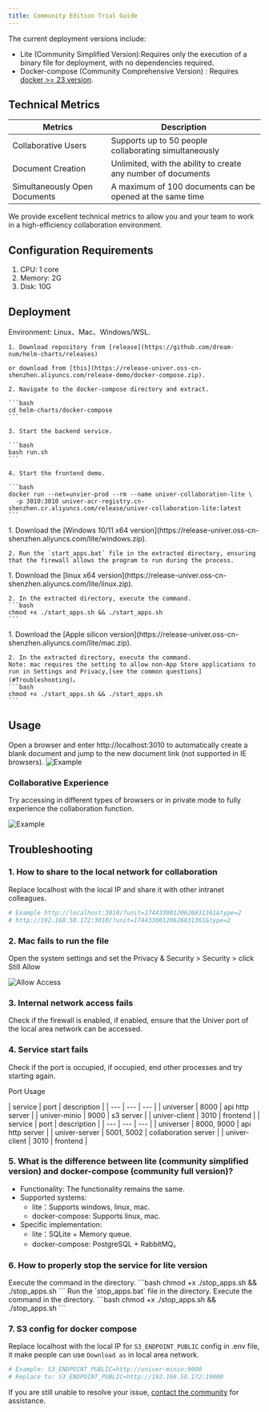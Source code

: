```yaml
---
title: Community Edition Trial Guide
---
```



The current deployment versions include:

- Lite (Community Simplified Version):Requires only the execution of a binary file for deployment, with no dependencies required.
- Docker-compose (Community Comprehensive Version) : Requires [docker >= 23 version](https://docs.docker.com/engine/install/).

## Technical Metrics	
| Metrics | Description |
| --- | --- |
| Collaborative Users | Supports up to 50 people collaborating simultaneously |
| Document Creation | Unlimited, with the ability to create any number of documents |
| Simultaneously Open Documents | A maximum of 100 documents can be opened at the same time |

We provide excellent technical metrics to allow you and your team to work in a high-efficiency collaboration environment.

## Configuration Requirements

1. CPU: 1 core
2. Memory: 2G
3. Disk: 10G

## Deployment

<Tabs>
  <TabItem label="docker-compose">
    Environment: Linux、Mac、Windows/WSL.

    1. Download repository from [release](https://github.com/dream-num/helm-charts/releases) 

    or download from [this](https://release-univer.oss-cn-shenzhen.aliyuncs.com/release-demo/docker-compose.zip).

    2. Navigate to the docker-compose directory and extract.

    ```bash
    cd helm-charts/docker-compose
    ```

    3. Start the backend service.

    ```bash
    bash run.sh
    ```

    4. Start the frontend demo.

    ```bash
    docker run --net=unvier-prod --rm --name univer-collaboration-lite \
      -p 3010:3010 univer-acr-registry.cn-shenzhen.cr.aliyuncs.com/release/univer-collaboration-lite:latest
    ```
  </TabItem>

  <TabItem label="windows-lite">
    1. Download the [Windows 10/11 x64 version](https://release-univer.oss-cn-shenzhen.aliyuncs.com/lite/windows.zip).

    2. Run the `start_apps.bat` file in the extracted directory, ensuring that the firewall allows the program to run during the process.
  </TabItem>

  <TabItem label="linux-lite">
    1. Download the [linux x64 version](https://release-univer.oss-cn-shenzhen.aliyuncs.com/lite/linux.zip).

    2. In the extracted directory, execute the command.
    ```bash
    chmod +x ./start_apps.sh && ./start_apps.sh
    ```
  </TabItem>

  <TabItem label="mac-lite">
    1. Download the [Apple silicon version](https://release-univer.oss-cn-shenzhen.aliyuncs.com/lite/mac.zip).

    2. In the extracted directory, execute the command.
    Note: mac requires the setting to allow non-App Store applications to run in Settings and Privacy,[see the common questions](#Troubleshooting)。
    ```bash
    chmod +x ./start_apps.sh && ./start_apps.sh
    ```
  </TabItem>
</Tabs>

## Usage

Open a browser and enter http://localhost:3010 to automatically create a blank document and jump to the new document link (not supported in IE browsers).
![Example](./imgs/img1.png)

### Collaborative Experience

Try accessing in different types of browsers or in private mode to fully experience the collaboration function.

![Example](./imgs/img2.png)


## Troubleshooting

### 1. How to share to the local network for collaboration

Replace localhost with the local IP and share it with other intranet colleagues.

```bash
# Example http://localhost:3010/?unit=17443300120626831361&type=2
# http://192.168.50.172:3010/?unit=17443300120626831361&type=2
```

### 2. Mac fails to run the file

Open the system settings and set the Privacy & Security > Security > click Still Allow

![Allow Access](./imgs/mac2.png)

### 3. Internal network access fails

Check if the firewall is enabled, if enabled, ensure that the Univer port of the local area network can be accessed.

### 4. Service start fails

Check if the port is occupied, if occupied, end other processes and try starting again.

Port Usage

<Tabs>
  <TabItem label="docker-compose">
    | service | port | description |
    | --- | --- | --- |
    | universer | 8000 | api http server |
    | univer-minio | 9000 | s3 server |
    | univer-client | 3010 | frontend |
  </TabItem>
  <TabItem label="lite">
    | service | port | description |
    | --- | --- | --- |
    | universer | 8000, 9000 | api http server |
    | univer-server | 5001, 5002 | collaboration server |
    | univer-client | 3010 | frontend |
  </TabItem>
</Tabs>

### 5. What is the difference between lite (community simplified version) and docker-compose (community full version)?

- Functionality: The functionality remains the same.
- Supported systems:
    - lite：Supports windows, linux, mac.
    - docker-compose: Supports linux, mac.
- Specific implementation:
    - lite：SQLite + Memory queue.
    - docker-compose: PostgreSQL + RabbitMQ。

### 6. How to properly stop the service for lite version

<Tabs>
  <TabItem label="mac-lite">
    Execute the command in the directory.
    ```bash
    chmod +x ./stop_apps.sh && ./stop_apps.sh
    ```
  </TabItem>

  <TabItem label="windows-lite">
    Run the `stop_apps.bat` file in the directory.
  </TabItem>

  <TabItem label="linux-lite">
    Execute the command in the directory.
    ```bash
    chmod +x ./stop_apps.sh && ./stop_apps.sh
    ```
  </TabItem>
</Tabs>

### 7. S3 config for docker compose

Replace localhost with the local IP for `S3_ENDPOINT_PUBLIC` config in .env file, it make people can use `Download as` in local area network.

```bash
# Example: S3_ENDPOINT_PUBLIC=http://univer-minio:9000
# Replace to: S3_ENDPOINT_PUBLIC=http://192.168.50.172:19000
```

If you are still unable to resolve your issue, [contact the community](/guides/introduction#whats-next) for assistance.
